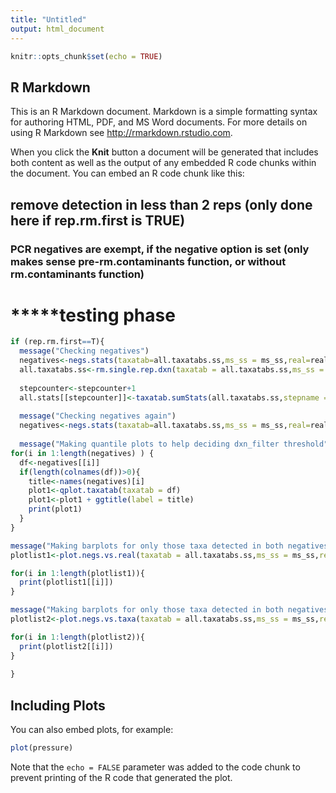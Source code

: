 ```yaml
---
title: "Untitled"
output: html_document
---
```


```r
knitr::opts_chunk$set(echo = TRUE)
```

## R Markdown

This is an R Markdown document. Markdown is a simple formatting syntax for authoring HTML, PDF, and MS Word documents. For more details on using R Markdown see <http://rmarkdown.rstudio.com>.

When you click the **Knit** button a document will be generated that includes both content as well as the output of any embedded R code chunks within the document. You can embed an R code chunk like this:

## remove detection in less than 2 reps (only done here if rep.rm.first is TRUE)
### PCR negatives are exempt, if the negative option is set (only makes sense pre-rm.contaminants function, or without rm.contaminants function)
# *****testing phase
```r
if (rep.rm.first==T){
  message("Checking negatives")
  negatives<-negs.stats(taxatab=all.taxatabs.ss,ms_ss = ms_ss,real=real,ex_hominidae=F)
  all.taxatabs.ss<-rm.single.rep.dxn(taxatab = all.taxatabs.ss,ms_ss = ms_ss,grouping = rep.rm,negatives = negatives)
  
  stepcounter<-stepcounter+1
  all.stats[[stepcounter]]<-taxatab.sumStats(all.taxatabs.ss,stepname = "repfilter")
  
  message("Checking negatives again")
  negatives<-negs.stats(taxatab=all.taxatabs.ss,ms_ss = ms_ss,real=real,ex_hominidae=F)
  
  message("Making quantile plots to help deciding dxn_filter threshold")
for(i in 1:length(negatives) ) {
  df<-negatives[[i]]
  if(length(colnames(df))>0){
    title<-names(negatives)[i]
    plot1<-qplot.taxatab(taxatab = df)
    plot1<-plot1 + ggtitle(label = title)
    print(plot1)
  }
}

message("Making barplots for only those taxa detected in both negatives and real samples - to help decide taxon filter and rm.contaminants filter")
plotlist1<-plot.negs.vs.real(taxatab = all.taxatabs.ss,ms_ss = ms_ss,real = real)

for(i in 1:length(plotlist1)){
  print(plotlist1[[i]])
}

message("Making barplots for only those taxa detected in both negatives and real samples - to help decide sample filter")
plotlist2<-plot.negs.vs.taxa(taxatab = all.taxatabs.ss,ms_ss = ms_ss,real = real)

for(i in 1:length(plotlist2)){
  print(plotlist2[[i]])
}
  
}
```

## Including Plots

You can also embed plots, for example:

```r
plot(pressure)
```

Note that the `echo = FALSE` parameter was added to the code chunk to prevent printing of the R code that generated the plot.
